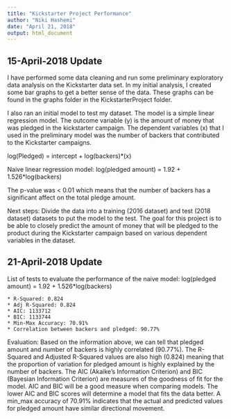 ```yaml
---
title: "Kickstarter Project Performance"
author: "Niki Hashemi"
date: "April 21, 2018"
output: html_document
---
```


## 15-April-2018 Update

I have performed some data cleaning and run some preliminary exploratory data analysis on the Kickstarter data set.
In my initial analysis, I created some bar graphs to get a better sense of the data. These graphs can be found in the graphs folder in the KickstarterProject folder. 

I also ran an initial model to test my dataset. The model is a simple linear regression model. The outcome variable (y) is the amount of money that was pledged in the kickstarter campaign. The dependent variables (x) that I used in the preliminary model was the number of backers that contributed to the Kickstarter campaigns.

log(Pledged) = intercept + log(backers)*(x)

Naive linear regression model: log(pledged amount) = 1.92 + 1.526*log(backers)

The p-value was < 0.01 which means that the number of backers has a significant affect on the total pledge amount.  

Next steps: Divide the data into a training (2016 dataset) and test (2018 dataset) datasets to put the model to the test. The goal for this project is to be able to closely predict the amount of money that will be pledged to the product during the Kickstarter campaign based on various dependent variables in the dataset. 


## 21-April-2018 Update

List of tests to evaluate the performance of the naive model: log(pledged amount) = 1.92 + 1.526*log(backers)

    * R-Squared: 0.824
    * Adj R-Squared: 0.824
    * AIC: 1133712
    * BIC: 1133744
    * Min-Max Accuracy: 70.91%
    * Correlation between backers and pledged: 90.77%

Evaluation: Based on the information above, we can tell that pledged amount and number of backers is highly correlated (90.77%). The R-Squared and Adjusted R-Squared values are also high (0.824) meaning that the proportion of variation for pledged amount is highly explained by the number of backers. The AIC (Akaike's Information Criterion) and BIC (Bayesian Information Criterion) are measures of the goodness of fit for the model. AIC and BIC will be a good measure when comparing models. The lower AIC and BIC scores will determine a model that fits the data better. A min_max accuracy of 70.91% indicates that the actual and predicted values for pledged amount have similar directional movement. 




